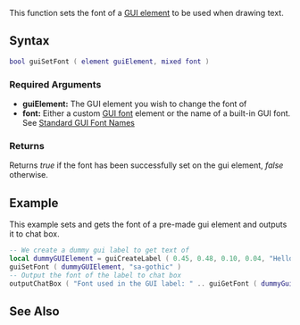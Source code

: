 {{Client function}}

This function sets the font of a [[/GUI_widgets.md|GUI element]] to be used when drawing text.

==Syntax== 
<syntaxhighlight lang="lua">
bool guiSetFont ( element guiElement, mixed font )
</syntaxhighlight> 

===Required Arguments===
*'''guiElement:''' The GUI element you wish to change the font of
*'''font:''' Either a custom [[/GUI font.md|GUI font]] element or the name of a built-in GUI font. See [[/Standard GUI Font Names.md|Standard GUI Font Names]]
===Returns===
Returns ''true'' if the font has been successfully set on the gui element, ''false'' otherwise.

==Example== 
<!-- Explain what the example is in a single sentence -->
This example sets and gets the font of a pre-made gui element and outputs it to chat box.
<!-- Add the code below, an emphasis should be on making it clear, not optimized. You could provide two versions if you wish, one clear and well commented, the other optimized -->
<syntaxhighlight lang="lua">
-- We create a dummy gui label to get text of
local dummyGUIElement = guiCreateLabel ( 0.45, 0.48, 0.10, 0.04, "Hello world", true )
guiSetFont ( dummyGUIElement, "sa-gothic" )
-- Output the font of the label to chat box
outputChatBox ( "Font used in the GUI label: " .. guiGetFont ( dummyGuiElement ) )
</syntaxhighlight>

==See Also==
{{GUI_functions}}